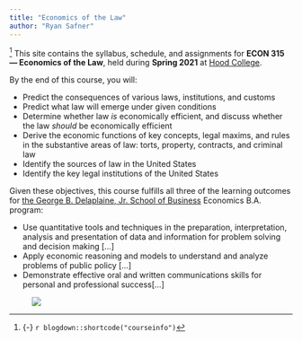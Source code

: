 ```yaml
---
title: "Economics of the Law"
author: "Ryan Safner"
---
```


^[{-} `r blogdown::shortcode("courseinfo")`] <span class="newthought">This site contains</span> the syllabus, schedule, and assignments for **ECON 315 — Economics of the Law**, held during **Spring 2021** at [Hood College](https://hood.edu).

By the end of this course, you will: 

- Predict the consequences of various laws, institutions, and customs
- Predict what law will emerge under given conditions
- Determine whether law *is* economically efficient, and discuss whether the law *should* be economically efficient
- Derive the economic functions of key concepts, legal maxims, and rules in the substantive areas of law: torts, property, contracts, and criminal law
- Identify the sources of law in the United States
- Identify the key legal institutions of the United States

Given these objectives, this course fulfills all three of the learning outcomes for [the George B. Delaplaine, Jr. School of Business](https://www.hood.edu/academics/departments/george-b-delaplaine-jr-school-business/student-learning-outcomes) Economics B.A. program:

- Use quantitative tools and techniques in the preparation, interpretation, analysis and presentation of data and information for problem solving and decision making [...]
- Apply economic reasoning and models to understand and analyze problems of public policy [...]
- Demonstrate effective oral and written communications skills for personal and professional success[...]

<figure>
[![](/images/law_flowchart.png)](/images/law_flowchart.png)
</figure>
